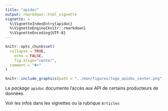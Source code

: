 ```yaml
---
title: "apidoc"
output: rmarkdown::html_vignette
vignette: >
  %\VignetteIndexEntry{apidoc}
  %\VignetteEngine{knitr::rmarkdown}
  %\VignetteEncoding{UTF-8}
---
```


```r
knitr::opts_chunk$set(
  collapse = TRUE,
	echo = FALSE,
	fig.align="center",
  comment = "#>"
)
```

```r
knitr::include_graphics(path = "../man/figures/logo_apidoc_center.png")
```

Le *package* `apidoc` documente l'accès aux API de certains producteurs de données.

Voir les infos dans les vignettes ou la rubrique `Articles`
